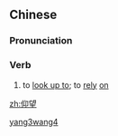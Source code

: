 ==Chinese==
{{zh-forms}}

===Pronunciation===
{{zh-pron
|m=yǎngwàng
|c=joeng5 mong6
|h=pfs=ngióng-mong
|mn=qz,tw,xm:gióng-bōng/zz:giáng-bōng
|cat=v
}}

===Verb===
{{zh-verb}}

# {{lb|zh|literary}} to [[look up to]]; to [[rely]] [[on]]

[[Category:Mandarin literary terms|yang3wang4]]

[[zh:仰望]]